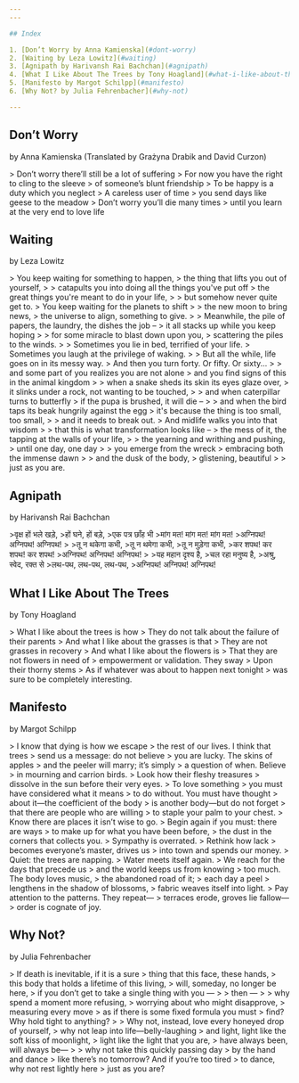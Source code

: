 ```yaml
---
---

## Index

1. [Don’t Worry by Anna Kamienska](#dont-worry)
2. [Waiting by Leza Lowitz](#waiting)
3. [Agnipath by Harivansh Rai Bachchan](#agnipath)
4. [What I Like About The Trees by Tony Hoagland](#what-i-like-about-the-trees)
5. [Manifesto by Margot Schilpp](#manifesto)
6. [Why Not? by Julia Fehrenbacher](#why-not)

---
```


## Don’t Worry

<PoetryAuthor>by Anna Kamienska (Translated by Grażyna Drabik and David Curzon)</PoetryAuthor>

<Poetry>
  > Don’t worry there’ll still be a lot of suffering > For now you have the right to cling to the sleeve > of someone’s
  blunt friendship > To be happy is a duty which you neglect > A careless user of time > you send days like geese to the
  meadow > Don’t worry you’ll die many times > until you learn at the very end to love life
</Poetry>

## Waiting

<PoetryAuthor>by Leza Lowitz</PoetryAuthor>

<Poetry>
  > You keep waiting for something to happen, > the thing that lifts you out of yourself, > > catapults you into doing
  all the things you've put off > the great things you're meant to do in your life, > > but somehow never quite get to.
  > You keep waiting for the planets to shift > > the new moon to bring news, > the universe to align, something to
  give. > > Meanwhile, the pile of papers, the laundry, the dishes the job – > it all stacks up while you keep hoping >
  > for some miracle to blast down upon you, > scattering the piles to the winds. > > Sometimes you lie in bed,
  terrified of your life. > Sometimes you laugh at the privilege of waking. > > But all the while, life goes on in its
  messy way. > And then you turn forty. Or fifty. Or sixty... > > and some part of you realizes you are not alone > and
  you find signs of this in the animal kingdom > > when a snake sheds its skin its eyes glaze over, > it slinks under a
  rock, not wanting to be touched, > > and when caterpillar turns to butterfly > if the pupa is brushed, it will die – >
  > and when the bird taps its beak hungrily against the egg > it's because the thing is too small, too small, > > and
  it needs to break out. > And midlife walks you into that wisdom > > that this is what transformation looks like – >
  the mess of it, the tapping at the walls of your life, > > the yearning and writhing and pushing, > until one day, one
  day > > you emerge from the wreck > embracing both the immense dawn > > and the dusk of the body, > glistening,
  beautiful > > just as you are.
</Poetry>

## Agnipath

<PoetryAuthor>by Harivansh Rai Bachchan</PoetryAuthor>

<Poetry>
  >वृक्ष हों भले खड़े, >हों घने, हों बड़े, >एक पत्र छाँह भी >मांग मत! मांग मत! मांग मत! >अग्निपथ! अग्निपथ! अग्निपथ! >
  >तू न थकेगा कभी, >तू न थमेगा कभी, >तू न मुड़ेगा कभी, >कर शपथ! कर शपथ! कर शपथ! >अग्निपथ! अग्निपथ! अग्निपथ! > >यह महान
  दृश्य है, >चल रहा मनुष्य है, >अश्रु, स्वेद, रक्त से >लथ-पथ, लथ-पथ, लथ-पथ, >अग्निपथ! अग्निपथ! अग्निपथ!
</Poetry>

## What I Like About The Trees

<PoetryAuthor>by Tony Hoagland</PoetryAuthor>

<Poetry>
  > What I like about the trees is how > They do not talk about the failure of their parents > And what I like about the
  grasses is that > They are not grasses in recovery > And what I like about the flowers is > That they are not flowers
  in need of > empowerment or validation. They sway > Upon their thorny stems > As if whatever was about to happen next
  tonight > was sure to be completely interesting.
</Poetry>

## Manifesto

<PoetryAuthor>by Margot Schilpp</PoetryAuthor>

<Poetry>
  > I know that dying is how we escape > the rest of our lives. I think that trees > send us a message: do not believe >
  you are lucky. The skins of apples > and the peeler will marry; it’s simply > a question of when. Believe > in
  mourning and carrion birds. > Look how their fleshy treasures > dissolve in the sun before their very eyes. > To love
  something > you must have considered what it means > to do without. You must have thought > about it—the coefficient
  of the body > is another body—but do not forget > that there are people who are willing > to staple your palm to your
  chest. > Know there are places it isn’t wise to go. > Begin again if you must: there are ways > to make up for what
  you have been before, > the dust in the corners that collects you. > Sympathy is overrated. > Rethink how lack >
  becomes everyone’s master, drives us > into town and spends our money. > Quiet: the trees are napping. > Water meets
  itself again. > We reach for the days that precede us > and the world keeps us from knowing > too much. The body loves
  music, > the abandoned road of it; > each day a peel > lengthens in the shadow of blossoms, > fabric weaves itself
  into light. > Pay attention to the patterns. They repeat— > terraces erode, groves lie fallow— > order is cognate of
  joy.
</Poetry>

## Why Not?

<PoetryAuthor>by Julia Fehrenbacher</PoetryAuthor>

<Poetry>
  > If death is inevitable, if it is a sure > thing that this face, these hands, > this body that holds a lifetime of
  this living, > will, someday, no longer be here, > if you don’t get to take a single thing with you — > > then — > >
  why spend a moment more refusing, > worrying about who might disapprove, > measuring every move > as if there is some
  fixed formula you must > find? Why hold tight to anything? > > Why not, instead, love every honeyed drop of yourself,
  > why not leap into life—belly-laughing > and light, light like the soft kiss of moonlight, > light like the light
  that you are, > have always been, will always be— > > why not take this quickly passing day > by the hand and dance >
  like there’s no tomorrow? And if you’re too tired > to dance, why not rest lightly here > just as you are?
</Poetry>
